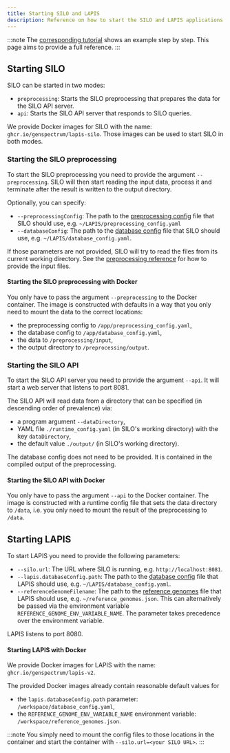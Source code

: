 ```yaml
---
title: Starting SILO and LAPIS
description: Reference on how to start the SILO and LAPIS applications
---
```


:::note
The [corresponding tutorial](../tutorials/start-lapis-and-silo)
shows an example step by step.
This page aims to provide a full reference.
:::

## Starting SILO

SILO can be started in two modes:

-   `preprocessing`: Starts the SILO preprocessing that prepares the data for the SILO API server.
-   `api`: Starts the SILO API server that responds to SILO queries.

We provide Docker images for SILO with the name: `ghcr.io/genspectrum/lapis-silo`.
Those images can be used to start SILO in both modes.

### Starting the SILO preprocessing

To start the SILO preprocessing you need to provide the argument `--preprocessing`.
SILO will then start reading the input data, process it
and terminate after the result is written to the output directory.

Optionally, you can specify:

-   `--preprocessingConfig`:
    The path to the [preprocessing config](../references/preprocessing#preprocessing-config) file that SILO should use,
    e.g. `~/LAPIS/preprocessing_config.yaml`
-   `--databaseConfig`:
    The path to the [database config](../references/database-configuration) file that SILO should use,
    e.g. `~/LAPIS/database_config.yaml`.

If those parameters are not provided, SILO will try to read the files from its current working directory.
See the [preprocessing reference](../references/preprocessing#preprocessing-config)
for how to provide the input files.

#### Starting the SILO preprocessing with Docker

You only have to pass the argument `--preprocessing` to the Docker container.
The image is constructed with defaults in a way that you only need to mount the data to the correct locations:

-   the preprocessing config to `/app/preprocessing_config.yaml`,
-   the database config to `/app/database_config.yaml`,
-   the data to `/preprocessing/input`,
-   the output directory to `/preprocessing/output`.

### Starting the SILO API

To start the SILO API server you need to provide the argument `--api`.
It will start a web server that listens to port 8081.

The SILO API will read data from a directory that can be specified (in descending order of prevalence) via:

-   a program argument `--dataDirectory`,
-   YAML file `./runtime_config.yaml` (in SILO's working directory) with the key `dataDirectory`,
-   the default value `./output/` (in SILO's working directory).

The database config does not need to be provided.
It is contained in the compiled output of the preprocessing.

#### Starting the SILO API with Docker

You only have to pass the argument `--api` to the Docker container.
The image is constructed with a runtime config file that sets the data directory to `/data`,
i.e. you only need to mount the result of the preprocessing to `/data`.

## Starting LAPIS

To start LAPIS you need to provide the following parameters:

-   `--silo.url`: The URL where SILO is running, e.g. `http://localhost:8081`.
-   `--lapis.databaseConfig.path`:
    The path to the [database config](../references/database-configuration) file that LAPIS should use,
    e.g. `~/LAPIS/database_config.yaml`.
-   `--referenceGenomeFilename`:
    The path to the [reference genomes](../references/reference-genomes) file that LAPIS should use,
    e.g. `~/reference_genomes.json`.
    This can alternatively be passed via the environment variable `REFERENCE_GENOME_ENV_VARIABLE_NAME`.
    The parameter takes precedence over the environment variable.

LAPIS listens to port 8080.

#### Starting LAPIS with Docker

We provide Docker images for LAPIS with the name: `ghcr.io/genspectrum/lapis-v2`.

The provided Docker images already contain reasonable default values for

-   the `lapis.databaseConfig.path` parameter: `/workspace/database_config.yaml`,
-   the `REFERENCE_GENOME_ENV_VARIABLE_NAME` environment variable: `/workspace/reference_genomes.json`.

:::note
You simply need to mount the config files to those locations in the container
and start the container with `--silo.url=<your SILO URL>`.
:::
